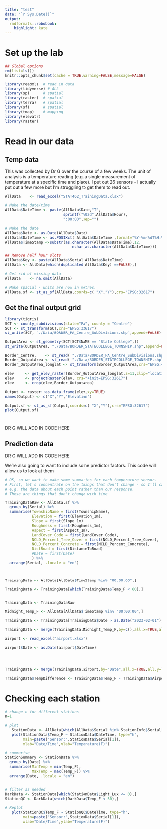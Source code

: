 ```yaml
---
title: "test"
date: "`r Sys.Date()`"
output:
  rmdformats::robobook:
    highlight: kate
---
```


# Set up the lab

```r
## Global options
rm(list=ls())
knitr::opts_chunk$set(cache = TRUE,warning=FALSE,message=FALSE)
```

```r
library(readxl)  # read in data
library(tidyverse) # ALL
library(sp)      # spatial
library(raster)  # spatial
library(terra)   # spatial
library(sf)      # spatial
library(tmap)    # mapping
library(elevatr)
library(raster)

```

# Read in our data

## Temp data

This was collected by Dr G over the course of a few weeks. The unit of analysis is a temperature reading (e.g. a single measurement of temperature at a specific time and place).  I put out 26 sensors - I actually put out a few more but I'm struggling to get them to read out.


```r
AllData    <- read_excel("STAT462_TrainingData.xlsx")

# Make the date/time
AllData$DateTime <- paste(AllData$Date,"T",
                          sprintf("%02d",AllData$Hour),
                          ":00:00",sep="")

# Make the date
AllData$Date <- as.Date(AllData$Date)
AllData$DateTime <- as.POSIXct( AllData$DateTime ,format="%Y-%m-%dT%H:%M:%OS")
AllData$TimeStamp <-substr(as.character(AllData$DateTime),12,
                              nchar(as.character(AllData$DateTime)))

## Remove half hour slots
AllData$Key <- paste(AllData$Serial,AllData$DateTime)
AllData <- AllData[which(duplicated(AllData$Key) ==FALSE),]

# Get rid of missing data
AllData    <- na.omit(AllData)

# Make spacial - units are now in metres. 
AllData.sf <- st_as_sf(AllData,coords=c( "X","Y"),crs="EPSG:32617")
```



## Get the final output grid

```r
library(tigris)
SCT <- county_subdivisions(state="PA", county = "Centre")
SCT <- st_transform(SCT,crs="EPSG:32617")
st_write(SCT, "./Data/BORDER_PA_Centre_SubDivisions.shp",append=FALSE)

OutputArea <- st_geometry(SCT[SCT$NAME == "State College",])
st_write(OutputArea, "./Data/BORDER_STATECOLLEGE_TOWNSHIP.shp",append=FALSE)

```

```r
Border_Centre.    <- st_read( "./Data/BORDER_PA_Centre_SubDivisions.shp")
Border_OutputArea <- st_read( "./Data/BORDER_STATECOLLEGE_TOWNSHIP.shp")
Border_OutputArea_longlat <- st_transform(Border_OutputArea,crs="EPSG:4326")

elev     <- get_elev_raster(Border_OutputArea_longlat,z=11,clip="locations")
elev     <- projectRaster(elev, crs="+init=EPSG:32617")
elev     <- crop(elev,Border_OutputArea)

Output <- raster::as.data.frame(elev,xy=TRUE)
names(Output) <- c("X","Y","Elevation")

Output.sf <- st_as_sf(Output,coords=c( "X","Y"),crs="EPSG:32617")
plot(Output.sf)




```


DR G WILL ADD IN CODE HERE


## Prediction data


DR G WILL ADD IN CODE HERE


We're also going to want to include some predictor factors.  This code will allow us to look at them

```r
# OK, so we want to make some summaries for each temperature sensor.
# First, let's concentrate on the things that don't change - so I'll call it meta data
# e.g. the data about each point rather than our response.
# These are things that don't change with time

TrainingDataRaw <- AllData.sf %>%
  group_by(Serial) %>%
  summarise(TownshipName = first(TownshipName),
            Elevation = first(Elevation_1m),
            Slope = first(Slope_1m),
            Roughness = first(Roughness_1m),
            Aspect = first(Aspect_1m),
            LandCover_Code = first(LandCover_Code),
            NCLD_Percent_Tree_Cover = first(NCLD_Percent_Tree_Cover),
            NCLD_Percent_Concrete = first(NCLD_Percent_Concrete),
            DistRoad = first(DistanceToRoad)
            #Date = first(Date)
            ) %>%
  arrange(Serial, .locale = "en")



TrainingData <- AllData[AllData$TimeStamp %in% "00:00:00",]

TrainingData <- TrainingData[which(TrainingData$Temp_F < 60),]


TrainingData <- TrainingDataRaw

Midnight_Temp_F <- AllData[AllData$TimeStamp %in% "00:00:00",]

TrainingData <- TrainingData[TrainingData$Date > as.Date("2023-02-01"),]

TrainingData <- merge(TrainingData,Midnight_Temp_F,by=c(),all.x=TRUE,all.y=TRUE)

airport <- read_excel("airport.xlsx")

airport$Date <- as.Date(airport$DateTime)




TrainingData <- merge(TrainingData,airport,by="Date",all.x=TRUE,all.y=TRUE)

TrainingData$TempDifference <- TrainingData$Temp_F - TrainingData$AirportTemp

```


# Checking each station


```r
# change n for different stations
n=1

# plot
   StationData <- AllData[which(AllData$Serial %in% StationInfo$Serial[n]),]
   plot(StationData$Temp_F ~ StationData$DateTime, type="h",
        main=paste("Sensor:",StationData$Serial[1]),
        xlab="Date/Time",ylab="Temperature(F)")
   
# summarise
StationSummary <- StationData %>%
  group_by(Date) %>%
  summarise(MinTemp = min(Temp_F),
            MaxTemp = max(Temp_F)) %>%
  arrange(Date, .locale = "en")


# filter as needed
DarkData <- StationData[which(StationData$Light_Lux <= 0),]
StationQC <- DarkData[which(DarkData$Temp_F < 50),]

# Replot
   plot(StationQC$Temp_F ~ StationQC$DateTime, type="h",
        main=paste("Sensor:",StationData$Serial[1]),
        xlab="Date/Time",ylab="Temperature(F)")
   


```


```r


```


